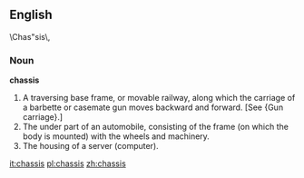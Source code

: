 ==English==

\Chas"sis\, 
===Noun===
'''chassis'''

#A traversing base frame, or movable railway, along which the carriage of a barbette or casemate gun moves backward and forward. [See {Gun carriage}.]
#The under part of an automobile, consisting of the frame (on which the body is mounted) with the wheels and machinery.
#The housing of a server (computer).

[[it:chassis]]
[[pl:chassis]]
[[zh:chassis]]